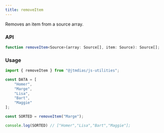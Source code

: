 ```yaml
---
title: removeItem
---
```

Removes an item from a source array.

### API

```typescript
function removeItem<Source>(array: Source[], item: Source): Source[];
```

### Usage

```typescript
import { removeItem } from "@jtmdias/js-utilities";

const DATA = [
	"Homer",
	"Marge",
	"Lisa",
	"Bart",
	"Maggie"
];

const SORTED = removeItem("Marge");

console.log(SORTED) // ["Homer","Lisa","Bart","Maggie"];
```

